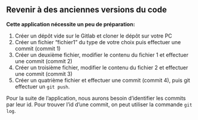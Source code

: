 :::{.callout-tip collapse="true" icon=false}
## Revenir à des anciennes versions du code

**Cette application nécessite un peu de préparation:**

::: {.incremental}
1. Créer un dépôt vide sur le Gitlab et cloner le dépôt sur votre PC
2. Créer un fichier "fichier1" du type de votre choix puis effectuer une commit (commit 1)
3. Créer un deuxième fichier, modifier le contenu du fichier 1 et effectuer une commit (commit 2)
3. Créer un troisième fichier, modifier le contenu du fichier 2 et effectuer une commit (commit 3)
4. Créer un quatrième fichier et effectuer une commit (commit 4), puis git effectuer un `git push`.
:::

:::

:::{.callout-tip}

Pour la suite de l'application, nous aurons besoin d'identifier les commits par leur id. Pour trouver l'id d'une commit, on peut utiliser la commande `git log`.

:::
<!-- __Effectuer les opérations suivantes : __

C’est normal ! Avant d’accepter une modification, `Git` vérifie en premier lieu la cohérence de la branche avec le dépôt distant. Le premier ayant fait un `push` a modifié le dépôt commun ; les autres doivent intégrer ces modifications dans leur version locale (`pull`) avant d’avoir le droit de proposer un changement.

::: {.incremental}
5. Pour ceux dont le `push` a été refusé, effectuer un `pull` des modifications distantes
6. Dans `RStudio`, afficher l'historique du projet et regarder la manière dont ont été intégrées les modifications des collaborateurs
7. Effectuer à nouveau un `push` de vos modifications locales
8. Les derniers membres du groupe devront refaire les étapes précédentes, potentiellement plusieurs fois, pour pouvoir `push` les modifications locales
:::


:::

❓ **Question** : que se serait-il passé si les différents membres du groupe avaient effectué leurs modifications sur un seul et même fichier ? -->

